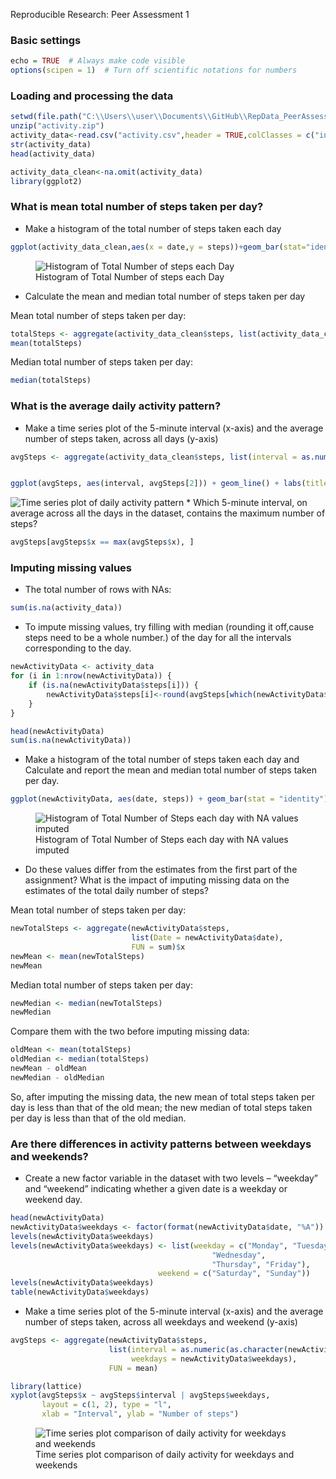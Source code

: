 Reproducible Research: Peer Assessment 1

### Basic settings
```r
echo = TRUE  # Always make code visible
options(scipen = 1)  # Turn off scientific notations for numbers
```

### Loading and processing the data
```r
setwd(file.path("C:\\Users\\user\\Documents\\GitHub\\RepData_PeerAssessment1-master"))
unzip("activity.zip")
activity_data<-read.csv("activity.csv",header = TRUE,colClasses = c("integer","Date","factor"))
str(activity_data)
head(activity_data)

activity_data_clean<-na.omit(activity_data)
library(ggplot2)
```


### What is mean total number of steps taken per day?

* Make a histogram of the total number of steps taken each day
```r
ggplot(activity_data_clean,aes(x = date,y = steps))+geom_bar(stat="identity")+labs(title = "Histogram of Total Number of Steps Taken Each Day", x = "Date", y = "Total number of steps")
```

![Histogram of Total Number of steps each Day](instructions_fig/TotalStepsHistogram.png) 

* Calculate the mean and median total number of steps taken per day

Mean total number of steps taken per day:
```r
totalSteps <- aggregate(activity_data_clean$steps, list(activity_data_clean$date), FUN = "sum")$x
mean(totalSteps)
```
Median total number of steps taken per day:
```r
median(totalSteps)
```

### What is the average daily activity pattern?
* Make a time series plot  of the 5-minute interval (x-axis) and the average number of steps taken, across all days (y-axis)

```r
avgSteps <- aggregate(activity_data_clean$steps, list(interval = as.numeric(as.character(activity_data_clean$interval))), FUN = "mean")


ggplot(avgSteps, aes(interval, avgSteps[2])) + geom_line() + labs(title = "Time Series Plot of the 5-minute Interval", x = "5-minute intervals", y = "Average Number of Steps Taken")
```

![Time series plot of daily activity pattern ](instructions_fig/fiveMinuteIntervalTimeSeries.png) 
* Which 5-minute interval, on average across all the days in the dataset, contains the maximum number of steps?
```r
avgSteps[avgSteps$x == max(avgSteps$x), ]
```

### Imputing missing values
* The total number of rows with NAs:

```r
sum(is.na(activity_data))
```

* To impute missing values, try filling with median (rounding it off,cause steps need to be a whole number.) of the day for all the intervals corresponding to the day.

```r
newActivityData <- activity_data 
for (i in 1:nrow(newActivityData)) {
    if (is.na(newActivityData$steps[i])) {
        newActivityData$steps[i]<-round(avgSteps[which(newActivityData$interval[i] == avgSteps$interval), ]$x)
    }
}

head(newActivityData)
sum(is.na(newActivityData))
```

* Make a histogram of the total number of steps taken each day and Calculate and report the mean and median total number of steps taken per day. 

```r
ggplot(newActivityData, aes(date, steps)) + geom_bar(stat = "identity")+labs(title = "Histogram of Total Number of Steps Taken Each Day (no missing data)", x = "Date", y = "Total number of steps")
```

![Histogram of Total Number of Steps each day with NA values imputed](instructions_fig/HistogramNoNA.png) 

* Do these values differ from the estimates from the first part of the assignment? What is the impact of imputing missing data on the estimates of the total daily number of steps?

Mean total number of steps taken per day:
```r
newTotalSteps <- aggregate(newActivityData$steps, 
                           list(Date = newActivityData$date), 
                           FUN = sum)$x
newMean <- mean(newTotalSteps)
newMean
```
Median total number of steps taken per day:
```r
newMedian <- median(newTotalSteps)
newMedian
```
Compare them with the two before imputing missing data:
```r
oldMean <- mean(totalSteps)
oldMedian <- median(totalSteps)
newMean - oldMean
newMedian - oldMedian
```
So, after imputing the missing data, the new mean of total steps taken per day is less than that of the old mean; the new median of total steps taken per day is less than that of the old median.

### Are there differences in activity patterns between weekdays and weekends?

* Create a new factor variable in the dataset with two levels -- "weekday" and "weekend" indicating whether a given date is a weekday or weekend day.

```r
head(newActivityData)
newActivityData$weekdays <- factor(format(newActivityData$date, "%A"))
levels(newActivityData$weekdays)
levels(newActivityData$weekdays) <- list(weekday = c("Monday", "Tuesday",
                                             "Wednesday", 
                                             "Thursday", "Friday"),
                                 weekend = c("Saturday", "Sunday"))
levels(newActivityData$weekdays)
table(newActivityData$weekdays)
```

* Make a time series plot  of the 5-minute interval (x-axis) and the average number of steps taken, across all weekdays and weekend (y-axis)

```r
avgSteps <- aggregate(newActivityData$steps, 
                      list(interval = as.numeric(as.character(newActivityData$interval)), 
                           weekdays = newActivityData$weekdays),
                      FUN = mean)

library(lattice)
xyplot(avgSteps$x ~ avgSteps$interval | avgSteps$weekdays, 
       layout = c(1, 2), type = "l", 
       xlab = "Interval", ylab = "Number of steps")
```
![Time series plot comparison of daily activity for weekdays and weekends](instructions_fig/weekend vs Weekday.png) 